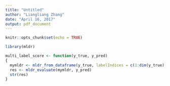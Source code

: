 ```yaml
---
title: "Untitled"
author: "Liangliang Zhang"
date: "April 16, 2017"
output: pdf_document
---
```


```r
knitr::opts_chunk$set(echo = TRUE)
```

```r
library(mldr)
```

```r
multi_label_score <- function(y_true, y_pred)
{
  mymldr <- mldr_from_dataframe(y_true, labelIndices = c(1:dim(y_true)[2]), name = "testMLDR")
  res <- mldr_evaluate(mymldr, y_pred)
  str(res)
}
```

